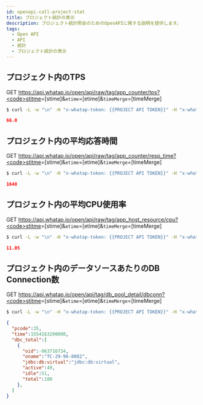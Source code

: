 ```yaml
---
id: openapi-call-project-stat
title: プロジェクト統計の表示
description: プロジェクト統計照会のためのOpenAPIに関する説明を提供します。
tags:
  - Open API
  - API
  - 統計
  - プロジェクト統計の表示
---
```


## プロジェクト内のTPS

<span class='apitype'>GET</span> https://api.whatap.io/open/api/raw/tag/app_counter/tps?<code>stitme</code>=[stime]&<code>etime</code>=[etime]&<code>timeMerge</code>=[timeMerge]

```bash title='command'
$ curl -L -w "\n" -H "x-whatap-token: {{PROJECT API TOKEN}}" -H "x-whatap-pcode: {{projectCode}}" "https://api.whatap.io/open/api/raw/tag/app_counter/tps?stime=1554163200000&etime=1554422400000&timeMerge=avg"
```

```json title='response'
66.0
```

## プロジェクト内の平均応答時間

<span class='apitype'>GET</span> https://api.whatap.io/open/api/raw/tag/app_counter/resp_time?<code>stitme</code>=[stime]&<code>etime</code>=[etime]&<code>timeMerge</code>=[timeMerge]

```bash title='command'
$ curl -L -w "\n" -H "x-whatap-token: {{PROJECT API TOKEN}}" -H "x-whatap-pcode: {{projectCode}}" "https://api.whatap.io/open/api/raw/tag/app_counter/resp_time?stime=1554163200000&etime=1554422400000&timeMerge=avg"
```

```json title='response'
1640
```

## プロジェクト内の平均CPU使用率

<span class='apitype'>GET</span> https://api.whatap.io/open/api/raw/tag/app_host_resource/cpu?<code>stitme</code>=[stime]&<code>etime</code>=[etime]&<code>timeMerge</code>=[timeMerge]

```bash title='command'
$ curl -L -w "\n" -H "x-whatap-token: {{PROJECT API TOKEN}}" -H "x-whatap-pcode: {{projectCode}}" "https://api.whatap.io/open/api/raw/tag/app_host_resource/cpu?stime=1554163200000&etime=1554422400000&timeMerge=avg"
```

```json title='response'
11.05
```

## プロジェクト内のデータソースあたりのDB Connection数

<span class='apitype'>GET</span> https://api.whatap.io/open/api/tag/db_pool_detail/dbconn?<code>stitme</code>=[stime]&<code>etime</code>=[etime]&<code>timeMerge</code>=[timeMerge]

```bash title='command'
$ curl -L -w "\n" -H "x-whatap-token: {{PROJECT API TOKEN}}" -H "x-whatap-pcode: {{projectCode}}" "https://api.whatap.io/open/api/tag/db_pool_detail/dbconn?stime=1554163200000&etime=1554422400000&timeMerge=avg"
```

```json title='response'
{
  "pcode":35,
  "time":1554163200000,
  "dbc_total":[
    {
      "oid":-963710734,
      "oname":"TC-29-96-8082",
      "jdbc:db:virtual":"jdbc:db:virtual",
      "active":49,
      "idle":51,
      "total":100
    },
  ]
}
```
